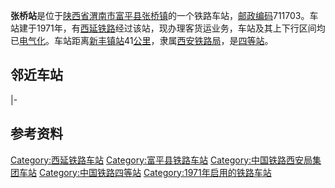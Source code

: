 {{noteTA
|1=zh-cn:始发车次; zh-hk:列車班次;
|2=zh-cn:车次; zh-hk:班次;
}}
{{Infobox China railway station 
|车站名称 = 张桥站
|图片 = Zhangqiao Station.jpg
|车站名称拼音 = Zhangqiao
|英文名称 = Zhangqiao Railway Station
|车站代码 = 28931<ref>{{cite book|title=中华人民共和国铁路车站代码（GB/T 10302-2010）|publisher=中国标准出版社|year=2010|isbn=155066140495|ignore-isbn-error=true|pages=46}}</ref>
|电报码 = ZQY<ref>{{cite book|author=铁道部电子计算技术中心, 铁道部运输局|title=铁路车站站名代码表：TMIS使用|publisher=中国铁道出版社|location=北京|year=1998|isbn=9787113030995|pages=57}}</ref>
|拼音码 = ZQI
|address = [[陕西省|陕西省]][[渭南市|渭南市]][[富平县|富平县]][[张桥镇_(富平县)|张桥镇]]
|坐标 = {{coord|34|46|21.14|N|109|23|47.59|E|display=inline,title}}
|归属 = [[西安铁路局|西安铁路局]]
|车站等级 = [[四等站_(中铁)|四等站]]
|线路 = [[包西铁路|包西铁路]]、[[西延铁路|西延铁路]]、[[侯西铁路|侯西铁路]]
}}
'''张桥站'''是位于[[陕西省|陕西省]][[渭南市|渭南市]][[富平县|富平县]][[张桥镇_(富平县)|张桥镇]]的一个铁路车站，[[邮政编码|邮政编码]]711703。车站建于1971年，有[[西延铁路|西延铁路]]经过该站，现办理客货运业务，车站及其上下行区间均已[[电气化|电气化]]。车站距离[[新丰镇站|新丰镇站]]41[[公里|公里]]，隶属[[西安铁路局|西安铁路局]]，是[[四等站_(中铁)|四等站]]。

== 邻近车站 ==
{{start rail box|[[File:China_Railways.svg|16px]] [[中国铁路|中国铁路]]}}
{{s-inop|[[蒲城东站|蒲城东站]]|{{站|包头西}}方向}}
{{s-line|[[包西铁路|包西铁路]]<br />← 32km 张桥站 8km →{{0}}}}
{{s-inop|[[關山站_(陝西)|关山站]]|{{站|新丰镇}}方向}}
|-
{{s-inop|[[钟家村站_(陕西省)|钟家村站]]|{{站|侯马北}}方向}}
{{s-line|[[侯阎铁路|侯阎铁路]]<br />{{0}}← 8km 张桥站 ? km →}}
{{s-inop|[[惠刘站|惠刘站]]|{{站|阎良}}方向}}
{{end box}}

== 参考资料 ==
{{reflist}}

{{西延铁路}}
{{包西铁路}}
{{侯西铁路}}
{{铁路车站小作品}}
{{陕西小作品}}

[[Category:西延铁路车站|Category:西延铁路车站]]
[[Category:富平县铁路车站|Category:富平县铁路车站]]
[[Category:中国铁路西安局集团车站|Category:中国铁路西安局集团车站]]
[[Category:中国铁路四等站|Category:中国铁路四等站]]
[[Category:1971年启用的铁路车站|Category:1971年启用的铁路车站]]